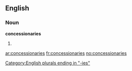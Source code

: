 ==English==

===Noun===
'''concessionaries'''

# {{plural of|[[concessionary]]}}

{{anagrams:en/acceeiinnoorsss}}
[[Category:English plurals ending in "-ies"]]

[[ar:concessionaries]]
[[fr:concessionaries]]
[[no:concessionaries]]